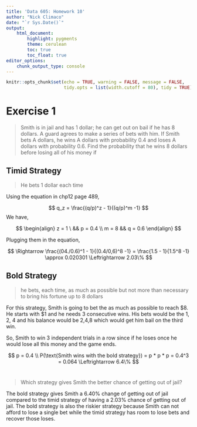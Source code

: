 ---
title: 'Data 605: Homework 10'
author: "Nick Climaco"
date: "`r Sys.Date()`"
output:
    html_document:
        highlight: pygments
        theme: cerulean
        toc: true
        toc_float: true
editor_options:
    chunk_output_type: console
---

```{r setup, include=FALSE}
knitr::opts_chunk$set(echo = TRUE, warning = FALSE, message = FALSE,
                      tidy.opts = list(width.cutoff = 80), tidy = TRUE)
```

# Exercise 1 {.tabset}

> Smith is in jail and has 1 dollar; he can get out on bail if he has 8 dollars.
A guard agrees to make a series of bets with him. If Smith bets A dollars,
he wins A dollars with probability 0.4 and loses A dollars with probability 0.6.
Find the probability that he wins 8 dollars before losing all of his money if

## Timid Strategy

> He bets 1 dollar each time

Using the equation in chp12 page 489,

$$
q_z = \frac{(q/p)^z - 1}{(q/p)^m -1}
$$
We have, 

$$
\begin{align}
z = 1 \ && p = 0.4 \\
m = 8 && q = 0.6
\end{align}
$$

Plugging them in the equation, 

$$
\Rightarrow \frac{(04./0.6)^1 - 1}{(0.4/0,6)^8 -1} = \frac{1.5 - 1}{1.5^8 -1} \approx 0.020301 \Leftrightarrow 2.03\%
$$

## Bold Strategy 

> he bets, each time, as much as possible but not more than necessary to bring his fortune up to 8 dollars

For this strategy, Smith is going to bet the as much as possible to reach $8. He starts with \$1 and he needs 3 consecutive wins. His bets would be the 1, 2, 4 and his balance would be 2,4,8 which would get him bail on the third win.

So, Smith to win 3 independent trials in a row since if he loses once he would lose all this money and the game ends.

$$
p = 0.4 \\
P(\text{Smith wins with the bold strategy}) = p * p * p = 0.4^3 = 0.064 \Leftrightarrow 6.4\%
$$

#

> Which strategy gives Smith the better chance of getting out of jail?

The bold strategy gives Smith a 6.40% change of getting out of jail compared to the timid strategy of having a 2.03% chance of getting out of jail. 
The bold strategy is also the riskier strategy because Smith can not afford to lose a single bet while the timid strategy has room to lose bets and recover those loses.
